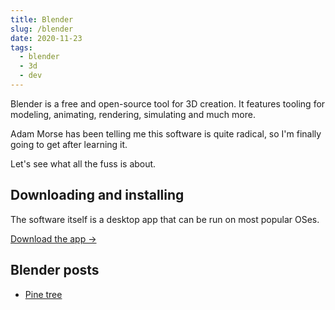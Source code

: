 ```yaml
---
title: Blender
slug: /blender
date: 2020-11-23
tags:
  - blender
  - 3d
  - dev
---
```


Blender is a free and open-source tool for 3D creation.
It features tooling for modeling, animating, rendering,
simulating and much more.

Adam Morse has been telling me this software is quite
radical, so I'm finally going to get after learning it.

Let's see what all the fuss is about.

## Downloading and installing

The software itself is a desktop app that can be run
on most popular OSes.

[Download the app &rarr;](https://www.blender.org/download/)


## Blender posts

- [Pine tree](/blender-pine-tree)
